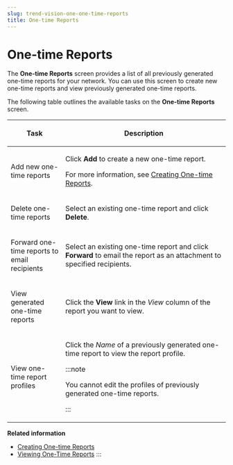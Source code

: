 ```yaml
---
slug: trend-vision-one-one-time-reports
title: One-time Reports
---
```

# One-time Reports

The **One-time Reports** screen provides a list of all previously generated one-time reports for your network. You can use this screen to create new one-time reports and view previously generated one-time reports.

The following table outlines the available tasks on the **One-time Reports** screen.

<table>
<colgroup>
<col style="width: 25%" />
<col style="width: 75%" />
</colgroup>
<thead>
<tr>
<th><p>Task</p></th>
<th><p>Description</p></th>
</tr>
</thead>
<tbody>
<tr>
<td><p>Add new one-time reports</p></td>
<td><p>Click <strong>Add</strong> to create a new one-time report.</p>
<p>For more information, see <a href="trend-vision-one-creating-one-time-reports">Creating One-time Reports</a>.</p></td>
</tr>
<tr>
<td><p>Delete one-time reports</p></td>
<td><p>Select an existing one-time report and click <strong>Delete</strong>.</p></td>
</tr>
<tr>
<td><p>Forward one-time reports to email recipients</p></td>
<td><p>Select an existing one-time report and click <strong>Forward</strong> to email the report as an attachment to specified recipients.</p></td>
</tr>
<tr>
<td><p>View generated one-time reports</p></td>
<td><p>Click the <strong>View</strong> link in the <em>View</em> column of the report you want to view.</p></td>
</tr>
<tr>
<td><p>View one-time report profiles</p></td>
<td><p>Click the <em>Name</em> of a previously generated one-time report to view the report profile.</p>


:::note

<p>You cannot edit the profiles of previously generated one-time reports.</p>


:::

</td>
</tr>
</tbody>
</table>

**Related information**

- [Creating One-time Reports](creating-one-time-reports.mdx)
- [Viewing One-Time Reports](viewing-one-time-reports.mdx)
:::
